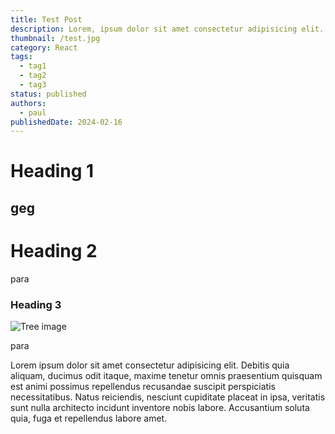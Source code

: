 ```yaml
---
title: Test Post
description: Lorem, ipsum dolor sit amet consectetur adipisicing elit. Facere aspernatur nostrum deserunt dolores repudiandae voluptate facilis iusto rerum molestiae soluta.
thumbnail: /test.jpg
category: React
tags:
  - tag1
  - tag2
  - tag3
status: published
authors:
  - paul
publishedDate: 2024-02-16
---
```


# Heading 1

## geg

# Heading 2

para

### Heading 3

<Image src='/test-2.jpg' alt='Tree image' width={735} height={412} />

para

Lorem ipsum dolor sit amet consectetur adipisicing elit. Debitis quia aliquam, ducimus odit itaque, maxime
tenetur omnis praesentium quisquam est animi possimus repellendus recusandae suscipit perspiciatis necessitatibus.
Natus reiciendis, nesciunt cupiditate placeat in ipsa, veritatis sunt nulla architecto incidunt inventore
nobis labore. Accusantium soluta quia, fuga et repellendus labore amet.
